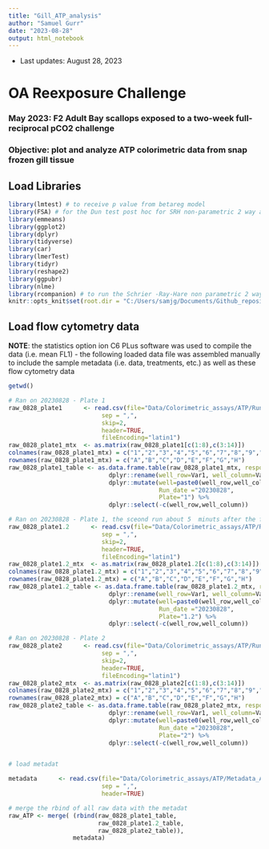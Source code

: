 ```yaml
---
title: "Gill_ATP_analysis"
author: "Samuel Gurr"
date: "2023-08-28"
output: html_notebook
---
```


-   Last updates: August 28, 2023

# OA Reexposure Challenge

### May 2023: F2 Adult Bay scallops exposed to a two-week full-reciprocal pCO2 challenge

### Objective: plot and analyze ATP colorimetric data from snap frozen gill tissue 

## Load Libraries

```r

library(lmtest) # to receive p value from betareg model
library(FSA) # for the Dun test post hoc for SRH non-parametric 2 way anova]
library(emmeans)
library(ggplot2)
library(dplyr)
library(tidyverse)
library(car)
library(lmerTest)
library(tidyr)
library(reshape2)
library(ggpubr)
library(nlme)
library(rcompanion) # to run the Schrier -Ray-Hare non parametric 2 way 
knitr::opts_knit$set(root.dir = "C:/Users/samjg/Documents/Github_repositories/Airradians_CellularMolecular_OA/RAnalysis") # sets the working directory for the entire R markdown file - no need to reload the wd
```

## Load flow cytometry data

**NOTE**: the statistics option ion C6 PLus software was used to compile the data (i.e. mean FL1) - the following loaded data file was assembled manually to include the sample metadata (i.e. data, treatments, etc.) as well as these flow cytometry data

```r
getwd()

# Ran on 20230828 - Plate 1 
raw_0828_plate1      <- read.csv(file="Data/Colorimetric_assays/ATP/Runs_20230828/Plate_1/20230828_ATP_Plate1.csv",
                          sep = ",",
                          skip=2,
                          header=TRUE,
                          fileEncoding="latin1")
raw_0828_plate1_mtx  <- as.matrix(raw_0828_plate1[c(1:8),c(3:14)])
colnames(raw_0828_plate1_mtx) = c("1","2","3","4","5","6","7","8","9","10","11","12")
rownames(raw_0828_plate1_mtx) = c("A","B","C","D","E","F","G","H")
raw_0828_plate1_table <- as.data.frame.table(raw_0828_plate1_mtx, responseName = "value") %>% 
                            dplyr::rename(well_row=Var1, well_column=Var2, Abs_570nm=value) %>% 
                            dplyr::mutate(well=paste0(well_row,well_column),
                                          Run_date ="20230828",
                                          Plate="1") %>% 
                            dplyr::select(-c(well_row,well_column))

# Ran on 20230828 - Plate 1, the sceond run about 5  minuts after the first, as "1.2" (20230828_ATP_Plate1_second_run.csv)
raw_0828_plate1.2      <- read.csv(file="Data/Colorimetric_assays/ATP/Runs_20230828/Plate_1/20230828_ATP_Plate1_second_run.csv",
                          sep = ",",
                          skip=2,
                          header=TRUE,
                          fileEncoding="latin1")
raw_0828_plate1.2_mtx  <- as.matrix(raw_0828_plate1.2[c(1:8),c(3:14)])
colnames(raw_0828_plate1.2_mtx) = c("1","2","3","4","5","6","7","8","9","10","11","12")
rownames(raw_0828_plate1.2_mtx) = c("A","B","C","D","E","F","G","H")
raw_0828_plate1.2_table <- as.data.frame.table(raw_0828_plate1.2_mtx, responseName = "value") %>% 
                            dplyr::rename(well_row=Var1, well_column=Var2, Abs_570nm=value) %>% 
                            dplyr::mutate(well=paste0(well_row,well_column),
                                          Run_date ="20230828",
                                          Plate="1.2") %>% 
                            dplyr::select(-c(well_row,well_column))

# Ran on 20230828 - Plate 2 
raw_0828_plate2      <- read.csv(file="Data/Colorimetric_assays/ATP/Runs_20230828/Plate_2/20230828_ATP_Plate2.csv",
                          sep = ",",
                          skip=2,
                          header=TRUE,
                          fileEncoding="latin1")
raw_0828_plate2_mtx  <- as.matrix(raw_0828_plate2[c(1:8),c(3:14)])
colnames(raw_0828_plate2_mtx) = c("1","2","3","4","5","6","7","8","9","10","11","12")
rownames(raw_0828_plate2_mtx) = c("A","B","C","D","E","F","G","H")
raw_0828_plate2_table <- as.data.frame.table(raw_0828_plate2_mtx, responseName = "value") %>% 
                            dplyr::rename(well_row=Var1, well_column=Var2, Abs_570nm=value) %>% 
                            dplyr::mutate(well=paste0(well_row,well_column),
                                          Run_date ="20230828",
                                          Plate="2") %>% 
                            dplyr::select(-c(well_row,well_column))


# load metadat

metadata      <- read.csv(file="Data/Colorimetric_assays/ATP/Metadata_ATP_assays.csv",
                          sep = ",",
                          header=TRUE)

# merge the rbind of all raw data with the metadat 
raw_ATP <- merge( (rbind(raw_0828_plate1_table, 
                         raw_0828_plate1.2_table,
                         raw_0828_plate2_table)),
                  metadata)


```


